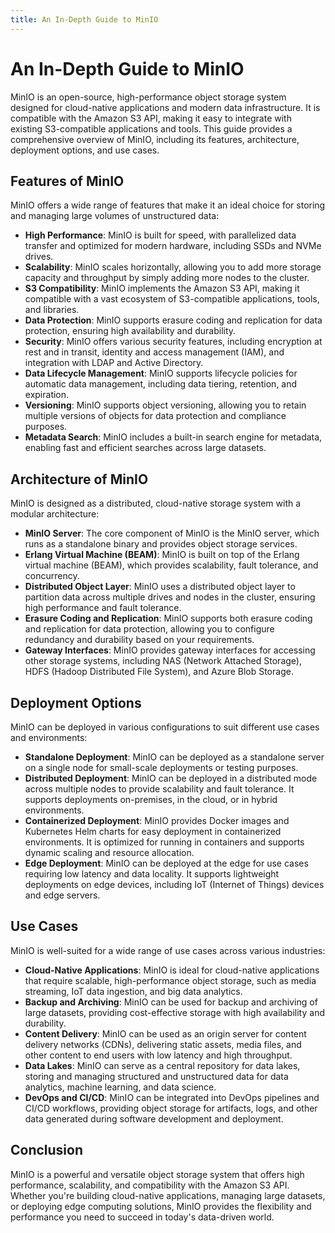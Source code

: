 ```yaml
---
title: An In-Depth Guide to MinIO
---
```


# An In-Depth Guide to MinIO

MinIO is an open-source, high-performance object storage system designed for cloud-native applications and modern data infrastructure. It is compatible with the Amazon S3 API, making it easy to integrate with existing S3-compatible applications and tools. This guide provides a comprehensive overview of MinIO, including its features, architecture, deployment options, and use cases.

## Features of MinIO

MinIO offers a wide range of features that make it an ideal choice for storing and managing large volumes of unstructured data:

- **High Performance**: MinIO is built for speed, with parallelized data transfer and optimized for modern hardware, including SSDs and NVMe drives.
- **Scalability**: MinIO scales horizontally, allowing you to add more storage capacity and throughput by simply adding more nodes to the cluster.
- **S3 Compatibility**: MinIO implements the Amazon S3 API, making it compatible with a vast ecosystem of S3-compatible applications, tools, and libraries.
- **Data Protection**: MinIO supports erasure coding and replication for data protection, ensuring high availability and durability.
- **Security**: MinIO offers various security features, including encryption at rest and in transit, identity and access management (IAM), and integration with LDAP and Active Directory.
- **Data Lifecycle Management**: MinIO supports lifecycle policies for automatic data management, including data tiering, retention, and expiration.
- **Versioning**: MinIO supports object versioning, allowing you to retain multiple versions of objects for data protection and compliance purposes.
- **Metadata Search**: MinIO includes a built-in search engine for metadata, enabling fast and efficient searches across large datasets.

## Architecture of MinIO

MinIO is designed as a distributed, cloud-native storage system with a modular architecture:

- **MinIO Server**: The core component of MinIO is the MinIO server, which runs as a standalone binary and provides object storage services.
- **Erlang Virtual Machine (BEAM)**: MinIO is built on top of the Erlang virtual machine (BEAM), which provides scalability, fault tolerance, and concurrency.
- **Distributed Object Layer**: MinIO uses a distributed object layer to partition data across multiple drives and nodes in the cluster, ensuring high performance and fault tolerance.
- **Erasure Coding and Replication**: MinIO supports both erasure coding and replication for data protection, allowing you to configure redundancy and durability based on your requirements.
- **Gateway Interfaces**: MinIO provides gateway interfaces for accessing other storage systems, including NAS (Network Attached Storage), HDFS (Hadoop Distributed File System), and Azure Blob Storage.

## Deployment Options

MinIO can be deployed in various configurations to suit different use cases and environments:

- **Standalone Deployment**: MinIO can be deployed as a standalone server on a single node for small-scale deployments or testing purposes.
- **Distributed Deployment**: MinIO can be deployed in a distributed mode across multiple nodes to provide scalability and fault tolerance. It supports deployments on-premises, in the cloud, or in hybrid environments.
- **Containerized Deployment**: MinIO provides Docker images and Kubernetes Helm charts for easy deployment in containerized environments. It is optimized for running in containers and supports dynamic scaling and resource allocation.
- **Edge Deployment**: MinIO can be deployed at the edge for use cases requiring low latency and data locality. It supports lightweight deployments on edge devices, including IoT (Internet of Things) devices and edge servers.

## Use Cases

MinIO is well-suited for a wide range of use cases across various industries:

- **Cloud-Native Applications**: MinIO is ideal for cloud-native applications that require scalable, high-performance object storage, such as media streaming, IoT data ingestion, and big data analytics.
- **Backup and Archiving**: MinIO can be used for backup and archiving of large datasets, providing cost-effective storage with high availability and durability.
- **Content Delivery**: MinIO can be used as an origin server for content delivery networks (CDNs), delivering static assets, media files, and other content to end users with low latency and high throughput.
- **Data Lakes**: MinIO can serve as a central repository for data lakes, storing and managing structured and unstructured data for data analytics, machine learning, and data science.
- **DevOps and CI/CD**: MinIO can be integrated into DevOps pipelines and CI/CD workflows, providing object storage for artifacts, logs, and other data generated during software development and deployment.

## Conclusion

MinIO is a powerful and versatile object storage system that offers high performance, scalability, and compatibility with the Amazon S3 API. Whether you're building cloud-native applications, managing large datasets, or deploying edge computing solutions, MinIO provides the flexibility and performance you need to succeed in today's data-driven world.

